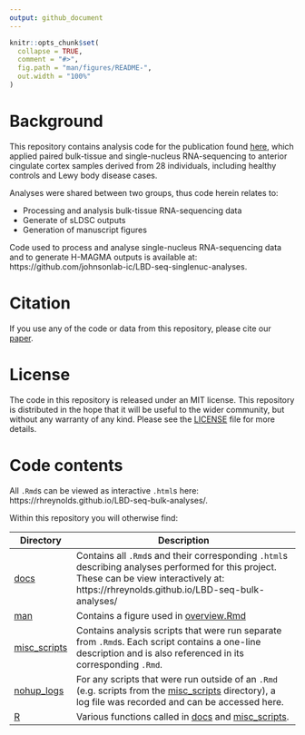 ```yaml
---
output: github_document
---
```


<!-- README.md is generated from README.Rmd. Please edit that file -->

```r
knitr::opts_chunk$set(
  collapse = TRUE,
  comment = "#>",
  fig.path = "man/figures/README-",
  out.width = "100%"
)
```

# Background

This repository contains analysis code for the publication found [here](https://www.biorxiv.org/content/10.1101/2021.04.22.440800v1), which applied paired bulk-tissue and single-nucleus RNA-sequencing to anterior cingulate cortex samples derived from 28 individuals, including healthy controls and Lewy body disease cases.

Analyses were shared between two groups, thus code herein relates to:

- Processing and analysis bulk-tissue RNA-sequencing data
- Generate of sLDSC outputs
- Generation of manuscript figures

Code used to process and analyse single-nucleus RNA-sequencing data and to generate H-MAGMA outputs is available at: https://github.com/johnsonlab-ic/LBD-seq-singlenuc-analyses. 

# Citation
If you use any of the code or data from this repository, please cite our [paper](https://www.biorxiv.org/content/10.1101/2021.04.22.440800v1).

# License
The code in this repository is released under an MIT license. This repository is distributed in the hope that it will be useful to the wider community, but without any warranty of any kind. Please see the [LICENSE](LICENSE) file for more details. 

# Code contents

All `.Rmd`s can be viewed as interactive `.html`s here: https://rhreynolds.github.io/LBD-seq-bulk-analyses/.

Within this repository you will otherwise find:

| Directory | Description |
| --------- | --------------------------------------------------------------------------- |
| [docs](docs) | Contains all `.Rmd`s and their corresponding `.html`s describing analyses performed for this project. These can be view interactively at: https://rhreynolds.github.io/LBD-seq-bulk-analyses/|
| [man](man) | Contains a figure used in [overview.Rmd](docs/overviews/RNAseq_workflow_tissue.Rmd) |
| [misc_scripts](misc_scripts) | Contains analysis scripts that were run separate from `.Rmd`s. Each script contains a one-line description and is also referenced in its corresponding `.Rmd`. |
| [nohup_logs](nohup_logs) | For any scripts that were run outside of an `.Rmd` (e.g. scripts from the [misc_scripts](misc_scripts) directory), a log file was recorded and can be accessed here. |
| [R](R)| Various functions called in [docs](docs) and [misc_scripts](misc_scripts). |




